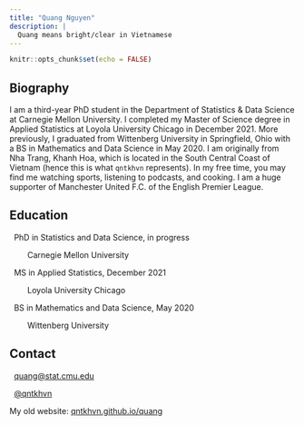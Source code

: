 ```yaml
---
title: "Quang Nguyen"
description: |
  Quang means bright/clear in Vietnamese
---
```


```r
knitr::opts_chunk$set(echo = FALSE)
```

## Biography

<!-- <center> -->

<!-- ![](qpic2.png){width=45%} -->

<!-- </center> -->

I am a third-year PhD student in the Department of Statistics & Data Science at Carnegie Mellon University.
I completed my Master of Science degree in Applied Statistics at Loyola University Chicago in December 2021. More previously, I graduated from Wittenberg University in Springfield, Ohio with a BS in Mathematics and Data Science in May 2020. I am originally from Nha Trang, Khanh Hoa, which is located in the South Central Coast of Vietnam (hence this is what `qntkhvn` represents). In my free time, you may find me watching sports, listening to podcasts, and cooking. I am a huge supporter of Manchester United F.C. of the English Premier League.

## Education

<i class="fas fa-graduation-cap"></i> &nbsp;
PhD in Statistics and Data Science, in progress

&nbsp; &nbsp; &nbsp; &nbsp; Carnegie Mellon University

<i class="fas fa-graduation-cap"></i> &nbsp;
MS in Applied Statistics, December 2021

&nbsp; &nbsp; &nbsp; &nbsp; Loyola University Chicago

<i class="fas fa-graduation-cap"></i> &nbsp;
BS in Mathematics and Data Science, May 2020

&nbsp; &nbsp; &nbsp; &nbsp; Wittenberg University

## Contact

<font size="4"><i class="fas fa-envelope"></i></font> &nbsp; <quang@stat.cmu.edu>

<font size="4"><i class="fab fa-twitter"></i></font> &nbsp; [\@qntkhvn](https://twitter.com/qntkhvn)

My old website: [qntkhvn.github.io/quang](https://qntkhvn.github.io/quang)